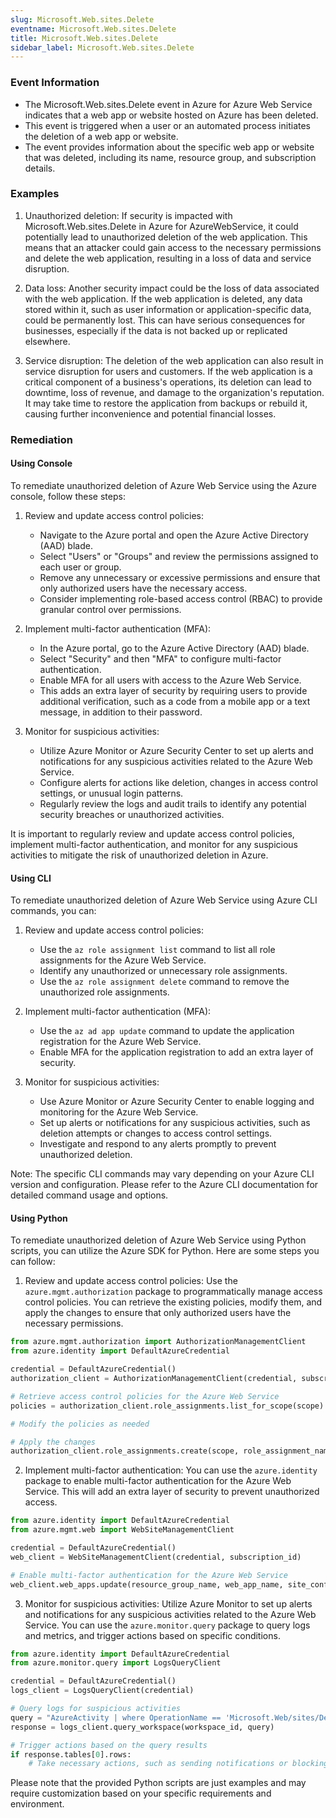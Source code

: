 ```yaml
--- 
slug: Microsoft.Web.sites.Delete
eventname: Microsoft.Web.sites.Delete
title: Microsoft.Web.sites.Delete
sidebar_label: Microsoft.Web.sites.Delete
---
```

                       
### Event Information

- The Microsoft.Web.sites.Delete event in Azure for Azure Web Service indicates that a web app or website hosted on Azure has been deleted.
- This event is triggered when a user or an automated process initiates the deletion of a web app or website.
- The event provides information about the specific web app or website that was deleted, including its name, resource group, and subscription details.


### Examples

1. Unauthorized deletion: If security is impacted with Microsoft.Web.sites.Delete in Azure for AzureWebService, it could potentially lead to unauthorized deletion of the web application. This means that an attacker could gain access to the necessary permissions and delete the web application, resulting in a loss of data and service disruption.

2. Data loss: Another security impact could be the loss of data associated with the web application. If the web application is deleted, any data stored within it, such as user information or application-specific data, could be permanently lost. This can have serious consequences for businesses, especially if the data is not backed up or replicated elsewhere.

3. Service disruption: The deletion of the web application can also result in service disruption for users and customers. If the web application is a critical component of a business's operations, its deletion can lead to downtime, loss of revenue, and damage to the organization's reputation. It may take time to restore the application from backups or rebuild it, causing further inconvenience and potential financial losses.

### Remediation

#### Using Console

To remediate unauthorized deletion of Azure Web Service using the Azure console, follow these steps:

1. Review and update access control policies:
   - Navigate to the Azure portal and open the Azure Active Directory (AAD) blade.
   - Select "Users" or "Groups" and review the permissions assigned to each user or group.
   - Remove any unnecessary or excessive permissions and ensure that only authorized users have the necessary access.
   - Consider implementing role-based access control (RBAC) to provide granular control over permissions.

2. Implement multi-factor authentication (MFA):
   - In the Azure portal, go to the Azure Active Directory (AAD) blade.
   - Select "Security" and then "MFA" to configure multi-factor authentication.
   - Enable MFA for all users with access to the Azure Web Service.
   - This adds an extra layer of security by requiring users to provide additional verification, such as a code from a mobile app or a text message, in addition to their password.

3. Monitor for suspicious activities:
   - Utilize Azure Monitor or Azure Security Center to set up alerts and notifications for any suspicious activities related to the Azure Web Service.
   - Configure alerts for actions like deletion, changes in access control settings, or unusual login patterns.
   - Regularly review the logs and audit trails to identify any potential security breaches or unauthorized activities.

It is important to regularly review and update access control policies, implement multi-factor authentication, and monitor for any suspicious activities to mitigate the risk of unauthorized deletion in Azure.

#### Using CLI

To remediate unauthorized deletion of Azure Web Service using Azure CLI commands, you can:

1. Review and update access control policies:
   - Use the `az role assignment list` command to list all role assignments for the Azure Web Service.
   - Identify any unauthorized or unnecessary role assignments.
   - Use the `az role assignment delete` command to remove the unauthorized role assignments.

2. Implement multi-factor authentication (MFA):
   - Use the `az ad app update` command to update the application registration for the Azure Web Service.
   - Enable MFA for the application registration to add an extra layer of security.

3. Monitor for suspicious activities:
   - Use Azure Monitor or Azure Security Center to enable logging and monitoring for the Azure Web Service.
   - Set up alerts or notifications for any suspicious activities, such as deletion attempts or changes to access control settings.
   - Investigate and respond to any alerts promptly to prevent unauthorized deletion.

Note: The specific CLI commands may vary depending on your Azure CLI version and configuration. Please refer to the Azure CLI documentation for detailed command usage and options.

#### Using Python

To remediate unauthorized deletion of Azure Web Service using Python scripts, you can utilize the Azure SDK for Python. Here are some steps you can follow:

1. Review and update access control policies: Use the `azure.mgmt.authorization` package to programmatically manage access control policies. You can retrieve the existing policies, modify them, and apply the changes to ensure that only authorized users have the necessary permissions.

```python
from azure.mgmt.authorization import AuthorizationManagementClient
from azure.identity import DefaultAzureCredential

credential = DefaultAzureCredential()
authorization_client = AuthorizationManagementClient(credential, subscription_id)

# Retrieve access control policies for the Azure Web Service
policies = authorization_client.role_assignments.list_for_scope(scope)

# Modify the policies as needed

# Apply the changes
authorization_client.role_assignments.create(scope, role_assignment_name, role_definition_id, principal_id)
```

2. Implement multi-factor authentication: You can use the `azure.identity` package to enable multi-factor authentication for the Azure Web Service. This will add an extra layer of security to prevent unauthorized access.

```python
from azure.identity import DefaultAzureCredential
from azure.mgmt.web import WebSiteManagementClient

credential = DefaultAzureCredential()
web_client = WebSiteManagementClient(credential, subscription_id)

# Enable multi-factor authentication for the Azure Web Service
web_client.web_apps.update(resource_group_name, web_app_name, site_config={"mfaEnabled": True})
```

3. Monitor for suspicious activities: Utilize Azure Monitor to set up alerts and notifications for any suspicious activities related to the Azure Web Service. You can use the `azure.monitor.query` package to query logs and metrics, and trigger actions based on specific conditions.

```python
from azure.identity import DefaultAzureCredential
from azure.monitor.query import LogsQueryClient

credential = DefaultAzureCredential()
logs_client = LogsQueryClient(credential)

# Query logs for suspicious activities
query = "AzureActivity | where OperationName == 'Microsoft.Web/sites/Delete' | where ResourceId == '<resource_id>'"
response = logs_client.query_workspace(workspace_id, query)

# Trigger actions based on the query results
if response.tables[0].rows:
    # Take necessary actions, such as sending notifications or blocking the deletion process
```

Please note that the provided Python scripts are just examples and may require customization based on your specific requirements and environment.


 